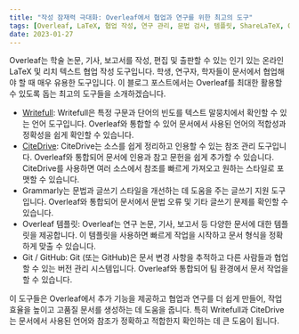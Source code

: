 ```yaml
---
title: "작성 잠재력 극대화: Overleaf에서 협업과 연구를 위한 최고의 도구"
tags: [Overleaf, LaTeX, 협업 작성, 연구 관리, 문법 검사, 템플릿, ShareLaTeX, Git, GitHub, Writefull, CiteDrive, 참조 관리, 언어 도구, 글쓰기 지원, 문서 형식화, 학술 글쓰기, 연구 논문, 과학적 글쓰기]
date: 2023-01-27
---
```


Overleaf는 학술 논문, 기사, 보고서를 작성, 편집 및 출판할 수 있는 인기 있는 온라인 LaTeX 및 리치 텍스트 협업 작성 도구입니다. 학생, 연구자, 학자들이 문서에서 협업해야 할 때 매우 유용한 도구입니다. 이 블로그 포스트에서는 Overleaf를 최대한 활용할 수 있도록 돕는 최고의 도구들을 소개하겠습니다.


<CiteDrive />

* [Writefull](https://www.writefull.com/): Writefull은 특정 구문과 단어의 빈도를 텍스트 말뭉치에서 확인할 수 있는 언어 도구입니다. Overleaf와 통합할 수 있어 문서에서 사용된 언어의 적합성과 정확성을 쉽게 확인할 수 있습니다.
* [CiteDrive](https://www.citedrive.com/): CiteDrive는 소스를 쉽게 정리하고 인용할 수 있는 참조 관리 도구입니다. Overleaf와 통합되어 문서에 인용과 참고 문헌을 쉽게 추가할 수 있습니다. CiteDrive를 사용하면 여러 소스에서 참조를 빠르게 가져오고 원하는 스타일로 포맷할 수 있습니다.
* Grammarly는 문법과 글쓰기 스타일을 개선하는 데 도움을 주는 글쓰기 지원 도구입니다. Overleaf와 통합되어 문서에서 문법 오류 및 기타 글쓰기 문제를 확인할 수 있습니다.
* Overleaf 템플릿: Overleaf는 연구 논문, 기사, 보고서 등 다양한 문서에 대한 템플릿을 제공합니다. 이 템플릿을 사용하면 빠르게 작업을 시작하고 문서 형식을 정확하게 맞출 수 있습니다.
* Git / GitHub: Git (또는 GitHub)은 문서 변경 사항을 추적하고 다른 사람들과 협업할 수 있는 버전 관리 시스템입니다. Overleaf와 통합되어 팀 환경에서 문서 작업을 할 수 있습니다.

  

이 도구들은 Overleaf에서 추가 기능을 제공하고 협업과 연구를 더 쉽게 만들어, 작업 효율을 높이고 고품질 문서를 생성하는 데 도움을 줍니다. 특히 Writefull과 CiteDrive는 문서에서 사용된 언어와 참조가 정확하고 적합한지 확인하는 데 큰 도움이 됩니다.